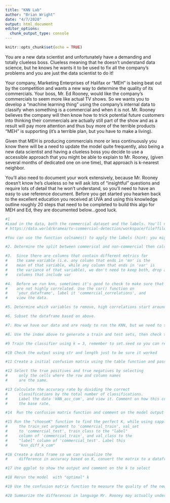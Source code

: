 ```yaml
---
title: "KNN Lab"
author: "Brian Wright"
date: "4/7/2020"
output: html_document
editor_options: 
  chunk_output_type: console
---
```


```r
knitr::opts_chunk$set(echo = TRUE)
```

You are a new data scientist and unfortunately have a demanding and totally clueless
boss.  Clueless meaning that he doesn't understand data science, but he knows 
he wants it to be used to fix all the company's problems and you are just the
data scientist to do it! 

Your company, Marketing Enterprises of Halifax or "MEH" is being beat out by the competition and wants a new way to determine the quality of its commercials. Your boss, Mr. Ed Rooney, would like the company's commercials to seem more like actual TV shows. So we wants you to develop a "machine learning thing" using the company’s internal data to classify when something is a commercial and when it is not. Mr. Rooney believes the company will then know how to trick potential future customers into thinking their commercials are actually still part of the show and as a result will pay more attention and thus buy more of the terrible products "MEH" is supporting (it's a terrible plan, but you have to make a living). 

Given that MEH is producing commercials more or less continuously you know there 
will be a need to update the model quite frequently, also being a new data scientist 
and having a clueless boss you decide to use a accessible approach that you might 
be able to explain to Mr. Rooney, (given several months of dedicated one on one time), that approach is k-nearest neighbor. 

You'll also need to document your work extensively, because Mr. Rooney doesn't know
he's clueless so he will ask lots of "insightful" questions and require lots of
detail that he won't understand, so you'll need to have an easy to use reference document. Before you get started you hearken back to the excellent education you received at UVA and using this knowledge outline roughly 20 steps that need to be completed to build this algo for MEH and Ed, they are documented below...good luck.
 

```r
#1
#Load in the data, both the commercial dataset and the labels. You'll need to the place the labels on the columns. The dataset "tv_commercialsets-CNN_Cleaned.csv",  is data collected about the features of commercials on CNN. We can try to predict what segments of video are commercials based on their audio and video components. More information on the datasets can be found data.world:
# https://data.world/kramea/tv-commercial-detection/workspace/file?filename=tv_commercial_datasets%2FBBC_Cleaned.csv

#You can use the function colnames() to apply the labels (hint: you might need to reshape the labels to make this work)

```

```r
#2. Determine the split between commerical and non-commercial then calculate the base rate, assume 1 is the commercial label and -1 is the non-commercial label 
```

```r
#3.  Since there are columns that contain different metrics for
#    the same variable (i.e. any column that ends in 'mn' is the
#    mean of that variable, while any column that ends in 'var' is
#    the variance of that variable), we don't need to keep both, drop all the 
#    columns that include var
```

```r
#4.  Before we run knn, sometimes it's good to check to make sure that our variables
#    are not highly correlated. Use the cor() function on
#    'your_dataframe', label it 'commercial_correlations', and
#    view the data.

```

```r
#5. Determine which variables to remove, high correlations start around .7 or below -.7 I would especially remove variables that appear to be correlated with more than one variable. List your rationale here:
```

```r
#6. Subset the dataframe based on above.
```


```r
#7. Now we have our data and are ready to run the KNN, but we need to split into test and train. Create a index the will divide the data into a 70/30 split
```

```r
#8. Use the index above to generate a train and test sets, then check the row counts to be safe and show Mr. Rooney. 
```

```r
#9 Train the classifier using k = 3, remember to set.seed so you can repeat the output and to use the labels as a vector for the class (not a index of the dataframe)
```


```r
#10 Check the output using str and length just to be sure it worked
```

```r
#11 Create a initial confusion matrix using the table function and pass it to a object. (xx <- your confusion matrix)
```

```r
#12 Select the true positives and true negatives by selecting
#     only the cells where the row and column names
#     are the same.
```

```r
#13 Calculate the accuracy rate by dividing the correct 
#     classifications by the total number of classifications.
#     Label the data 'kNN_acc_com', and view it. Comment on how this compares to
#     the base rate. 
```

```r
#14  Run the confusion matrix function and comment on the model output
```

```r
#15 Run the "chooseK" function to find the perfect K, while using sapply() function on chooseK() to test k from 1 to 21 (only selecting the odd numbers), and set
#     the train_set argument to 'commercial_train', val_set
#     to 'commercial_test', train_class to the "label" 
#     column of 'commercial_train', and val_class to the
#     "label" column of 'commercial_test'. Label this
#     "knn_diff_k_com"
```

```r
#16 Create a data frame so we can visualize the
#     difference in accuracy based on K, convert the matrix to a dataframe
```

```r
#17 Use ggplot to show the output and comment on the k to select
```

```r
#18 Rerun the model  with "optimal" k 
```

```r
#19 Use the confusion matrix function to measure the quality of the new model
```

```r
#20 Summarize the differences in language Mr. Rooney may actually understand. Include a discussion on which approach k=3 or k=optimal is the better method moving forward for "MEH". 
```

